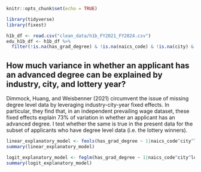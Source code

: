 ```r
knitr::opts_chunk$set(echo = TRUE)

library(tidyverse)
library(fixest)
```

```r
h1b_df <- read.csv("clean_data/h1b_FY2021_FY2024.csv")
edu_h1b_df <- h1b_df %>%
  filter(!is.na(has_grad_degree) & !is.na(naics_code) & !is.na(city) & !is.na(lottery_year))
```

## How much variance in whether an applicant has an advanced degree can be explained by industry, city, and lottery year? 

Dimmock, Huang, and Weisbenner (2021) circumvent the issue of missing degree level data by leveraging industry-city-year fixed effects. In particular, they find that, in an independent prevailing wage dataset, these fixed effects explain 73% of variation in whether an applicant has an advanced degree. I test whether the same is true in the present data for the subset of applicants who have degree level data (i.e. the lottery winners). 

```r
linear_explanatory_model <- feols(has_grad_degree ~ 1|naics_code^city^lottery_year, data = edu_h1b_df)
summary(linear_explanatory_model)
```

```r
logit_explanatory_model <- feglm(has_grad_degree ~ 1|naics_code^city^lottery_year, data = edu_h1b_df, family = "logit")
summary(logit_explanatory_model)
```